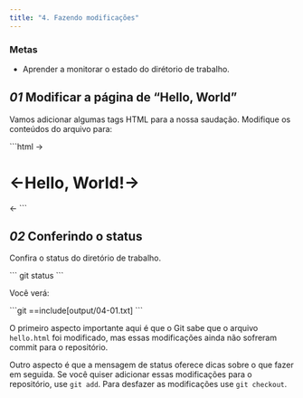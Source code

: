 ```yaml
---
title: "4. Fazendo modificações"
---
```


### Metas

- Aprender a monitorar o estado do dirétorio de trabalho.

## _01_ Modificar a página de “Hello, World”

Vamos adicionar algumas tags HTML para a nossa saudação. Modifique os conteúdos do arquivo para:

<File file="hello.html">
```html
→<h1>←Hello, World!→</h1>←
```
</File>

## _02_ Conferindo o status

Confira o status do diretório de trabalho.

<Run>
```
git status
```
</Run>

Você verá:

<Output>
```git
==include[output/04-01.txt]
```
</Output>

O primeiro aspecto importante aqui é que o Git sabe que o arquivo `hello.html` foi modificado, mas essas modificações ainda não sofreram commit para o repositório.

Outro aspecto é que a mensagem de status oferece dicas sobre o que fazer em seguida. Se você quiser adicionar essas modificações para o repositório, use `git add`. Para desfazer as modificações use `git checkout`.
